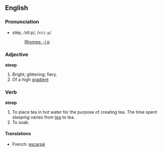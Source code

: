 ==English==

===Pronunciation===
*stēp, /stiːp/, /<tt>sti:p</tt>/
*:[[Rhymes:English:-iːp|Rhymes: -iːp]]

===Adjective===
'''steep'''

#Bright; glittering; fiery.
#Of a high [[gradient]]

===Verb===

'''steep'''
#To place tea in hot water for the purpose of creating tea. The time spent ''steeping'' varies from [[w:tea|tea]] to tea.
#To soak.
====Translations====
*French: [[escarpé]]